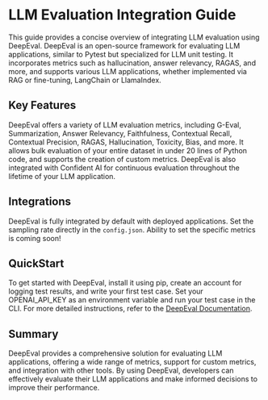 # LLM Evaluation Integration Guide

This guide provides a concise overview of integrating LLM evaluation using DeepEval. DeepEval is an open-source framework for evaluating LLM applications, similar to Pytest but specialized for LLM unit testing. It incorporates metrics such as hallucination, answer relevancy, RAGAS, and more, and supports various LLM applications, whether implemented via RAG or fine-tuning, LangChain or LlamaIndex.

## Key Features

DeepEval offers a variety of LLM evaluation metrics, including G-Eval, Summarization, Answer Relevancy, Faithfulness, Contextual Recall, Contextual Precision, RAGAS, Hallucination, Toxicity, Bias, and more. It allows bulk evaluation of your entire dataset in under 20 lines of Python code, and supports the creation of custom metrics. DeepEval is also integrated with Confident AI for continuous evaluation throughout the lifetime of your LLM application.

## Integrations

DeepEval is fully integrated by default with deployed applications. Set the sampling rate directly in the `config.json`. Ability to set the specific metrics is coming soon!

## QuickStart

To get started with DeepEval, install it using pip, create an account for logging test results, and write your first test case. Set your OPENAI_API_KEY as an environment variable and run your test case in the CLI. For more detailed instructions, refer to the [DeepEval Documentation](https://deepeval.com/docs).

## Summary

DeepEval provides a comprehensive solution for evaluating LLM applications, offering a wide range of metrics, support for custom metrics, and integration with other tools. By using DeepEval, developers can effectively evaluate their LLM applications and make informed decisions to improve their performance.